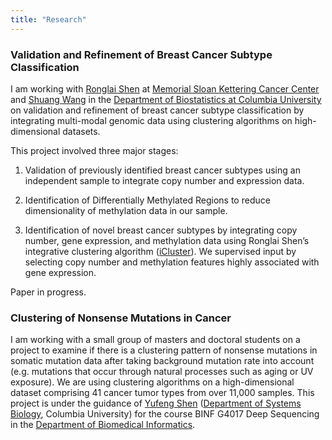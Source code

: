 ```yaml
---
title: "Research"
---
```


### Validation and Refinement of Breast Cancer Subtype Classification

I am working with [Ronglai Shen](https://www.mskcc.org/profile/ronglai-shen) at [Memorial Sloan Kettering Cancer Center](https://www.mskcc.org/) and [Shuang Wang](https://www.mailman.columbia.edu/people/our-faculty/sw2206) in the [Department of Biostatistics at Columbia University](https://www.mailman.columbia.edu/become-student/departments/biostatistics) on validation and refinement of breast cancer subtype classification by integrating multi-modal genomic data using clustering algorithms on high-dimensional datasets.

This project involved three major stages:

1. Validation of previously identified breast cancer subtypes using an independent sample to integrate copy number and expression data. 

2. Identification of Differentially Methylated Regions to reduce dimensionality of methylation data in our sample. 

3. Identification of novel breast cancer subtypes by integrating copy number, gene expression, and methylation data using Ronglai Shen's integrative clustering algorithm ([iCluster](https://www.bioconductor.org/packages/release/bioc/html/iClusterPlus.html)). We supervised input by selecting copy number and methylation features highly associated with gene expression.

Paper in progress. 

### Clustering of Nonsense Mutations in Cancer
I am working with a small group of masters and doctoral students on a project to examine if there is a clustering pattern of nonsense mutations in somatic mutation data after taking background mutation rate into account (e.g. mutations that occur through natural processes such as aging or UV exposure). We are using clustering algorithms on a high-dimensional dataset comprising 41 cancer tumor types from over 11,000 samples. This project is under the guidance of [Yufeng Shen](https://www.dbmi.columbia.edu/people/yufeng-shen/) ([Department of Systems Biology](https://systemsbiology.columbia.edu/), Columbia University) for the course BINF G4017 Deep Sequencing in the [Department of Biomedical Informatics](https://www.dbmi.columbia.edu/). 
